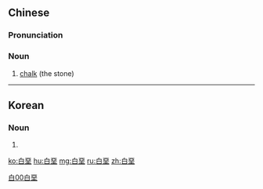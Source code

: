 {{also|白垩}}
==Chinese==
{{zh-forms|s=白垩}}

===Pronunciation===
{{zh-pron
|m=bái'è
|c=baak6 ok3
|cat=n
}}

===Noun===
{{zh-noun}}

# [[chalk]] (the stone)

[[Category:zh:Geology|白00白堊]]

----

==Korean==
{{ko-hanjatab}}

===Noun===
{{ko-noun|hj|hangeul=백악}}

# {{hanja form of|백악|chalk, chalkstone}}

[[ko:白堊]]
[[hu:白堊]]
[[mg:白堊]]
[[ru:白堊]]
[[zh:白堊]]
